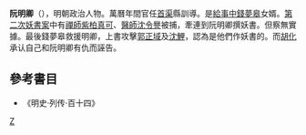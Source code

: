 '''阮明卿'''（{{bd|?||?||}}），明朝政治人物。萬曆年間官任[[首渠|首渠]]縣訓導。是[[給事中|給事中]][[錢夢皋|錢夢皋]]女婿。[[第二次妖書案|第二次妖書案]]中有[[禪師|禪師]][[紫柏真可|紫柏真可]]、[[醫師|醫師]][[沈令譽|沈令譽]]被捕，牽連到阮明卿撰妖書。但察無實據。最後錢夢皋救援明卿，上書攻擊[[郭正域|郭正域]]及[[沈鯉|沈鯉]]，認為是他們作妖書的。而[[胡化|胡化]]承认自己和阮明卿有仇而誣告。

==參考書目==
* 《明史·列传·百十四》

[[Category:明朝縣儒學訓導|Z]]